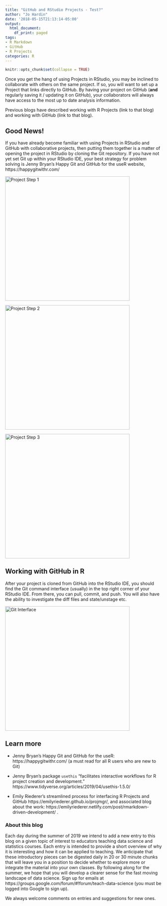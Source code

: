 ```yaml
---
title: "GitHub and RStudio Projects - Test?"
author: "Jo Hardin"
date: '2018-05-15T21:13:14-05:00'
output:
  html_document:
    df_print: paged
tags:
- R Markdown
- GitHub
- R Projects
categories: R
---
```


```r
knitr::opts_chunk$set(collapse = TRUE)
```


Once you get the hang of using Projects in RStudio, you may be inclined to collaborate with others on the same project.  If so, you will want to set up a Project that links directly to GitHub.  By having your project on GitHub (**and** regularly saving it / updating it on GitHub), your collaborators will always have access to the most up to date analysis information.


Previous blogs have described working with R Projects (link to that blog) and working with GitHub (link to that blog).  

## Good News!

If you have already become familiar with using Projects in RStudio and GitHub with collaborative projects, then putting them together is a matter of opening the project in RStudio by cloning the Git repository.  If you have not yet set Git up within your RStudio IDE, your best strategy for problem solving is Jenny Bryan's Happy Git and GitHub for the useR website, https://happygitwithr.com/


<img alt = 'Project Step 1' width='400' src='/post/r-git/Proj2screenshot.png' />

<img alt = 'Project Step 2' width='400' src='/post/r-git/Proj5screenshot.png' />

<img alt = 'Project Step 3' width='400' src='/post/r-git/Proj6screenshot.png' />

##  Working with GitHub in R

After your project is cloned from GitHub into the RStudio IDE, you should find the Git command interface (usually) in the top right corner of your RStudio IDE.  From there, you can pull, commit, and push.  You will also have the ability to investigate the diff files and state/unstage etc.

<img alt = 'Git Interface' width='400' src='/post/r-git/Proj7screenshot.png' />


## Learn more

* Jenny Bryan's Happy Git and GitHub for the useR: https://happygitwithr.com/  (a must read for all R users who are new to Git)

* Jenny Bryan's package `usethis` "facilitates interactive workflows for R project creation and development."  https://www.tidyverse.org/articles/2019/04/usethis-1.5.0/

* Emily Riederer's streamlined process for interfacing R Projects and GitHub https://emilyriederer.github.io/projmgr/, and associated blog about the work: https://emilyriederer.netlify.com/post/rmarkdown-driven-development/ .


### About this blog 

Each day during the summer of 2019 we intend to add a new entry to this blog on a given topic of interest to educators teaching data science and statistics courses. Each entry is intended to provide a short overview of why it is interesting and how it can be applied to teaching. We anticipate that these introductory pieces can be digested daily in 20 or 30 minute chunks that will leave you in a position to decide whether to explore more or integrate the material into your own classes. By following along for the summer, we hope that you will develop a clearer sense for the fast moving landscape of data science. Sign up for emails at https://groups.google.com/forum/#!forum/teach-data-science (you must be logged into Google to sign up).

We always welcome comments on entries and suggestions for new ones.

